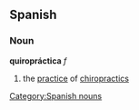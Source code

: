 == Spanish == 
=== Noun === 
'''quiropráctica''' ''f'' 
# the [[practice]] of [[chiropractics]] 
[[Category:Spanish nouns]]